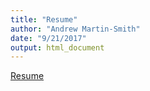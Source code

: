 ```yaml
---
title: "Resume"
author: "Andrew Martin-Smith"
date: "9/21/2017"
output: html_document
---
```


[Resume](./img/ResumeFinal.pdf)


```r

```

